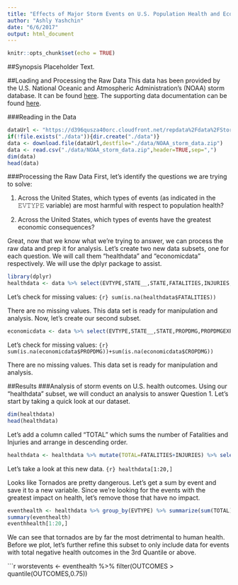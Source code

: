 ```yaml
---
title: "Effects of Major Storm Events on U.S. Population Health and Economy"
author: "Ashly Yashchin"
date: "6/6/2017"
output: html_document
---
```


```r
knitr::opts_chunk$set(echo = TRUE)
```

##Synopsis
Placeholder Text.

##Loading and Processing the Raw Data
This data has been provided by the U.S. National Oceanic and Atmospheric Administration's (NOAA) storm database. It can be found [here](https://d396qusza40orc.cloudfront.net/repdata%2Fdata%2FStormData.csv.bz2). The supporting data documentation can be found [here](https://d396qusza40orc.cloudfront.net/repdata%2Fpeer2_doc%2Fpd01016005curr.pdf).

###Reading in the Data
```r
dataUrl <- "https://d396qusza40orc.cloudfront.net/repdata%2Fdata%2FStormData.csv.bz2"
if(!file.exists("./data")){dir.create("./data")}
data <- download.file(dataUrl,destfile="./data/NOAA_storm_data.zip")
data <- read.csv("./data/NOAA_storm_data.zip",header=TRUE,sep=",")
dim(data)
head(data)
```

###Processing the Raw Data
First, let's identify the questions we are trying to solve:

1. Across the United States, which types of events (as indicated in the 𝙴𝚅𝚃𝚈𝙿𝙴 variable) are most harmful with respect to population health?

2. Across the United States, which types of events have the greatest economic consequences?

Great, now that we know what we're trying to answer, we can process the raw data and prep it for analysis. Let's create two new data subsets, one for each question. We will call them "healthdata" and "economicdata" respectively. We will use the dplyr package to assist.

```r
library(dplyr)
healthdata <- data %>% select(EVTYPE,STATE__,STATE,FATALITIES,INJURIES,REFNUM)
```
Let's check for missing values:
```{r} sum(is.na(healthdata$FATALITIES))```

There are no missing values. This data set is ready for manipulation and analysis.
Now, let's create our second subset.

```r
economicdata <- data %>% select(EVTYPE,STATE__,STATE,PROPDMG,PROPDMGEXP,CROPDMG,CROPDMGEXP,REFNUM)
```

Let's check for missing values:
```{r} sum(is.na(economicdata$PROPDMG))+sum(is.na(economicdata$CROPDMG))```

There are no missing values. This data set is ready for manipulation and analysis.

##Results
###Analysis of storm events on U.S. health outcomes.
Using our "healthdata" subset, we will conduct an analysis to answer Question 1. Let's start by taking a quick look at our dataset. 

```r
dim(healthdata)
head(healthdata)
```
Let's add a column called "TOTAL" which sums the number of Fatalities and Injuries and arrange in descending order. 

```r
healthdata <- healthdata %>% mutate(TOTAL=FATALITIES+INJURIES) %>% select(EVTYPE:INJURIES,TOTAL,REFNUM) %>% arrange(desc(TOTAL))
```
Let's take a look at this new data. 
```{r} healthdata[1:20,]```

Looks like Tornados are pretty dangerous. Let's get a sum by event and save it to a new variable. Since we're looking for the events with the greatest impact on health, let's remove those that have no impact.
```r
eventhealth <- healthdata %>% group_by(EVTYPE) %>% summarize(sum(TOTAL)) %>% rename(OUTCOMES =`sum(TOTAL)`) %>% arrange(desc(OUTCOMES)) %>% filter(OUTCOMES>0)
summary(eventhealth)
eventhhealth[1:20,]
```
We can see that tornados are by far the most detrimental to human health. Before we plot, let's further refine this subset to only include data for events with total negative health outcomes in the 3rd Quantile or above.

```r
worstevents <- eventhealth %>% filter(OUTCOMES > quantile(OUTCOMES,0.75))